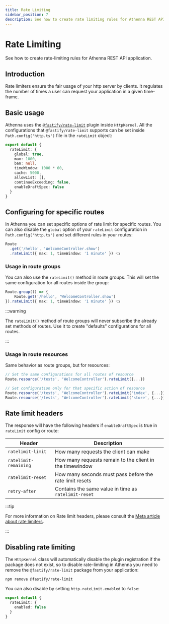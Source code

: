 ```yaml
---
title: Rate Limiting
sidebar_position: 7
description: See how to create rate limiting rules for Athenna REST API application.
---
```


# Rate Limiting

See how to create rate-limiting rules for Athenna REST API application.

## Introduction

Rate limiters ensure the fair usage of your http 
server by clients. It regulates the number of times 
a user can request your application in a given time-frame.

## Basic usage

Athenna uses the [`@fastify/rate-limit`](https://github.com/fastify/fastify-rate-limit) 
plugin inside `HttpKernel`. All the configurations that 
`@fastify/rate-limit` supports can be set inside `Path.config('http.ts')` 
file in the `rateLimit` object:

```typescript title="Path.config('http.ts')"
export default {
  rateLimit: {
    global: true,
    max: 1000,
    ban: null,
    timeWindow: 1000 * 60,
    cache: 5000,
    allowList: [],
    continueExceeding: false,
    enableDraftSpec: false
  }
}
```

## Configuring for specific routes

In Athenna you can set specific options of rate limit 
for specific routes. You can also disable the `global` 
option of your `rateLimit` configuration in `Path.config('http.ts')` 
and set different rules in your routes:

```typescript title="Path.route('http.ts')"
Route
  .get('/hello', 'WelcomeController.show')
  .rateLimit({ max: 1, timeWindow: '1 minute' }) 👈
```

### Usage in route groups

You can also use the `rateLimit()` method in route groups. 
This will set the same configuration for all routes inside 
the group:

```typescript title="Path.route('http.ts')"
Route.group(() => {
    Route.get('/hello', 'WelcomeController.show')
}).rateLimit({ max: 1, timeWindow: '1 minute' }) 👈
```

:::warning

The `rateLimit()` method of route groups will never 
subscribe the already set methods of routes. Use it 
to create "defaults" configurations for all routes.

:::

### Usage in route resources

Same behavior as route groups, but for resources:

```typescript title="Path.route('http.ts')"
// Set the same configurations for all routes of resource
Route.resource('/tests', 'WelcomeController').rateLimit({...})

// Set configuration only for that specific action of resource
Route.resource('/tests', 'WelcomeController').rateLimit('index', {...})
Route.resource('/tests', 'WelcomeController').rateLimit('store', {...})
```

## Rate limit headers

The response will have the following headers 
if `enableDraftSpec` is true in `rateLimit` config or route:

<table>
    <thead>
    <tr>
        <th>Header</th>
        <th>Description</th>
    </tr>
    </thead>
    <tbody>
    <tr>
        <td><code>ratelimit-limit</code></td>
        <td>How many requests the client can make</td>
    </tr>
    <tr>
        <td><code>ratelimit-remaining</code></td>
        <td>How many requests remain to the client in the timewindow</td>
    </tr>
    <tr>
        <td><code>ratelimit-reset</code></td>
        <td>How many seconds must pass before the rate limit resets</td>
    </tr>
    <tr>
        <td><code>retry-after</code></td>
        <td>Contains the same value in time as <code>ratelimit-reset</code></td>
    </tr>
    </tbody>
</table>

:::tip

For more information on Rate limit headers, please 
consult the [Meta article about rate limiters](https://developers.facebook.com/docs/graph-api/overview/rate-limiting/).

:::

## Disabling rate limiting

The `HttpKernel` class will automatically disable the
plugin registration if the package does not exist, so
to disable rate-limiting in Athenna you need to remove the
`@fastify/rate-limit` package from your application:

```shell
npm remove @fastify/rate-limit
```

You can also disable by setting `http.rateLimit.enabled` to `false`:

```typescript title="Path.config('http.ts')"
export default {
  rateLimit: {
    enabled: false
  }
}
```
